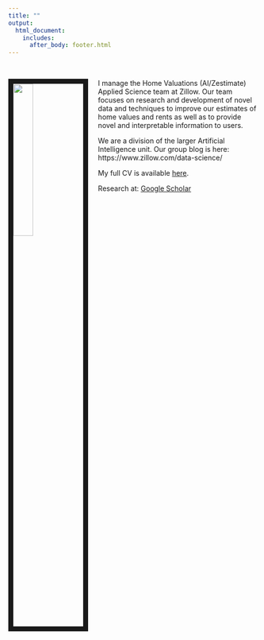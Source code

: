 ```yaml
---
title: ""
output: 
  html_document:
    includes:
      after_body: footer.html
---
```


&nbsp;
&nbsp;

<link rel="stylesheet" href="styles.css" type="text/css">

<img src="images/andy.jpg" style="width:28%; border:10px solid; margin-right: 20px" align="left">

I manage the Home Valuations (AI/Zestimate) Applied Science team at Zillow.  Our team focuses on research and development of novel data and techniques to improve our estimates of home values and rents as well as to provide novel and interpretable information to users. 

We are a division of the larger Artificial Intelligence unit.  Our group blog is here: https://www.zillow.com/data-science/

My full CV is available [here](files/krause_cv.pdf). 

Research at: [Google Scholar](https://scholar.google.com.au/citations?user=FN04yK0AAAAJ&hl=en)